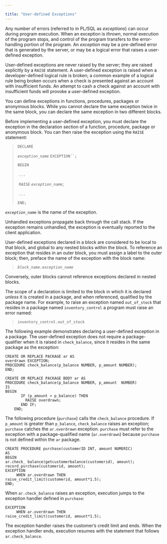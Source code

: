 ---

title: "User-defined Exceptions"
---

<div id="user_defined_exceptions" class="registered_link"></div>

Any number of errors (referred to in PL/SQL as *exceptions*) can occur during program execution. When an exception is *thrown*, normal execution of the program stops, and control of the program transfers to the error-handling portion of the program. An *exception* may be a pre-defined error that is generated by the server, or may be a logical error that raises a user-defined exception.

User-defined exceptions are never raised by the server; they are raised explicitly by a `RAISE` statement. A user-defined exception is raised when a developer-defined logical rule is broken; a common example of a logical rule being broken occurs when a check is presented against an account with insufficient funds. An attempt to cash a check against an account with insufficient funds will provoke a user-defined exception.

You can define exceptions in functions, procedures, packages or anonymous blocks. While you cannot declare the same exception twice in the same block, you can declare the same exception in two different blocks.

Before implementing a user-defined exception, you must declare the exception in the declaration section of a function, procedure, package or anonymous block. You can then raise the exception using the `RAISE` statement:

> `DECLARE`
>
>  *`exception_name`* `EXCEPTION``;`
>
> `BEGIN`
>
> ​    `...`
>
> ​    `RAISE` *`exception_name`*;
>
> ​    `...`
>
> `END;`

*`exception_name`* is the name of the exception.

Unhandled exceptions propagate back through the call stack. If the exception remains unhandled, the exception is eventually reported to the client application.

User-defined exceptions declared in a block are considered to be local to that block, and global to any nested blocks within the block. To reference an exception that resides in an outer block, you must assign a label to the outer block; then, preface the name of the exception with the block name:

> *`block_name.exception_name`*

Conversely, outer blocks cannot reference exceptions declared in nested blocks.

The scope of a declaration is limited to the block in which it is declared *unless* it is created in a package, and when referenced, qualified by the package name. For example, to raise an exception named `out_of_stock` that resides in a package named `inventory_control` a program must raise an error named:

> `inventory_control.out_of_stock`

The following example demonstrates declaring a user-defined exception in a package. The user-defined exception does not require a package-qualifier when it is raised in `check_balance`, since it resides in the same package as the exception:

```
CREATE OR REPLACE PACKAGE ar AS
overdrawn EXCEPTION;
PROCEDURE check_balance(p_balance NUMBER, p_amount NUMBER);
END;

CREATE OR REPLACE PACKAGE BODY ar AS
PROCEDURE check_balance(p_balance NUMBER, p_amount  NUMBER)
IS
BEGIN
       IF (p_amount > p_balance) THEN
         RAISE overdrawn;
       END IF;
​    END;
```



The following procedure (`purchase`) calls the `check_balance` procedure. If `p_amount` is greater than `p_balance`, `check_balance` raises an exception; `purchase` catches the `ar.overdrawn` exception. `purchase` must refer to the exception with a package-qualified name (`ar.overdrawn`) because `purchase` is not defined within the `ar` package.

```
CREATE PROCEDURE purchase(customerID INT, amount NUMERIC)
AS
BEGIN
ar.check_ balance(getcustomerbalance(customerid), amount);
record_purchase(customerid, amount);
EXCEPTION
​     WHEN ar.overdrawn THEN
raise_credit_limit(customerid, amount*1.5);
END;
```

When `ar.check_balance` raises an exception, execution jumps to the exception handler defined in `purchase`:

```
EXCEPTION
     WHEN ar.overdrawn THEN
raise_credit_limit(customerid, amount*1.5);
```

The exception handler raises the customer’s credit limit and ends. When the exception handler ends, execution resumes with the statement that follows `ar.check_balance`.